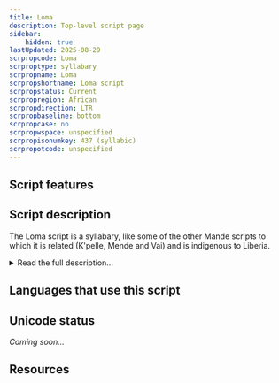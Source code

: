 ```yaml
---
title: Loma
description: Top-level script page
sidebar:
    hidden: true
lastUpdated: 2025-08-29
scrpropcode: Loma
scrproptype: syllabary
scrpropname: Loma
scrpropshortname: Loma script
scrpropstatus: Current
scrpropregion: African
scrpropdirection: LTR
scrpropbaseline: bottom
scrpropcase: no
scrpropwspace: unspecified
scrpropisonumkey: 437 (syllabic)
scrpropotcode: unspecified
---
```



## Script features

<ScriptInfo />

## Script description

The Loma script is a syllabary, like some of the other Mande scripts to which it is related (K'pelle, Mende and Vai) and is indigenous to Liberia.

<details>
<summary>Read the full description...</summary>Widɔ Zɔbɔ is believed to have had a dream in which he accused God of consigning the Loma people to ignorance by depriving them of a writing system. God subsequently gave him the script on the condition that the Loma people would not forsake their traditions, nor teach any woman to read and write it. Learners were sworn to pass their knowledge on to others, which facilitated the spread of the script, and at one point it was popular for personal correspondence. It has since fallen out of use, in favour of the Latin script.

The Loma script contained 185 characters, each representing a CV syllable without any derivation in form. It was written from left to right. Tone was not indicated.
</details>

## Languages that use this script

<WsList script='Loma' wsMax='5' />

## Unicode status

_Coming soon..._

## Resources

<ScriptResources detailSummary='seemore' />

